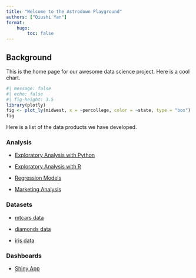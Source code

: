 ```yaml
---
title: "Welcome to the Astrodown Playground"
authors: ["Qiushi Yan"]
format:
    hugo:
        toc: false
---
```


## Background

This is the home page for our awesome data science project. Here is a cool chart.

```r
#| message: false
#| echo: false
#| fig-height: 3.5
library(plotly)
fig <- plot_ly(midwest, x = ~percollege, color = ~state, type = "box")
fig
```

Here is a list of the data products we have developed.

### Analysis

- [Exploratory Analysis with Python](/analysis/eda/py)

- [Exploratory Analysis with R](/analysis/eda/r)

- [Regression Models](/analysis/machine-learning/regression)

- [Marketing Analysis](/analysis/marketing)


### Datasets

- [mtcars data](/data/mtcars)

- [diamonds data](/data/diamonds)

- [iris data](/data/iris)


### Dashboards

- [Shiny App](/dashboard/index.html)







